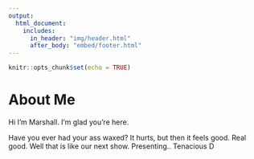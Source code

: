```yaml
---
output: 
  html_document:
    includes:
      in_header: "img/header.html"
      after_body: "embed/footer.html"
---
```


```r
knitr::opts_chunk$set(echo = TRUE)
```

# About Me

Hi I'm Marshall. I'm glad you're here.

Have you ever had your ass waxed? It hurts, but then it feels good. Real good.
Well that is like our next show. Presenting.. Tenacious D



